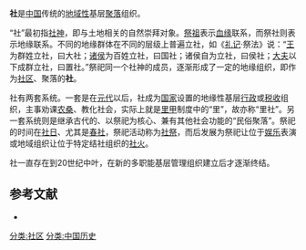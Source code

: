 {{onesource|time=2015-10-11T06:23:07+00:00}}
'''社'''是[[中国|中国]]传统的[[地域|地域性]]基层[[聚落|聚落]]组织。

“社”最初指[[社_(宗教)|社神]]，即与土地相关的自然崇拜对象。[[祭祖|祭祖]]表示[[血缘|血缘]]联系，而祭社则表示地缘联系。不同的地缘群体在不同的层级上普遍立社，如《[[礼记|礼记]]·祭法》说：“[[王_(中国)|王]]为群姓立社，曰大社；[[诸侯|诸侯]]为百姓立社，曰国社；诸侯自为立社，曰侯社；[[大夫_(官名)|大夫]]以下成群立社，曰置社。”祭祀同一个社神的成员，逐渐形成了一定的地缘组织，即作为[[社区|社区]]、聚落的'''社'''。

社有两套系统。一套是在[[元代|元代]]以后，社成为[[国家|国家]]设置的地缘性基层[[行政|行政]]或[[税收|税收]]组织，主事劝课[[农业|农]][[蚕业|桑]]、教化社会，实际上就是[[里甲|里甲]]制度中的“里”，故亦称“里社”。另一套系统则是继承古代的、以祭祀为核心、兼有其他社会功能的“民俗聚落”。祭祀的时间在[[社日|社日]]、尤其是[[春社|春社]]，祭祀活动称为[[社祭|社祭]]，而后发展为祭祀让位于[[娱乐|娱乐]]表演或地域组织让位于特定结社组织的[[社火|社火]]。

社一直存在到20世纪中叶，在新的多职能基层管理组织建立后才逐渐终结。

==参考文献==
*{{cite journal zh |author=赵世瑜|year=1999 |title=明清华北的社与社火：关于地缘组织、仪式表演以及二者的关系|journal=中国史研究 |issue=3 |pages=134-144}}

[[分类:社区|分类:社区]]
[[分类:中国历史|分类:中国历史]]